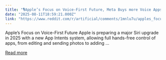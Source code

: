 ```yaml
---
title: "🎙️Apple’s Focus on Voice-First Future, Meta Buys more Voice Apps, and Alexa gets an AI Overhaul."
date: "2025-08-11T18:59:21.000Z"
link: "https://www.reddit.com/r/artificial/comments/1mnlu7u/apples_focus_on_voicefirst_future_meta_buys_more/"
---
```


Apple’s Focus on Voice-First Future
 Apple is preparing a major Siri upgrade in 2025 with a new App Intents system, allowing full hands-free control of apps, from editing and sending photos to adding ...

[Read more](https://www.reddit.com/r/artificial/comments/1mnlu7u/apples_focus_on_voicefirst_future_meta_buys_more/)
